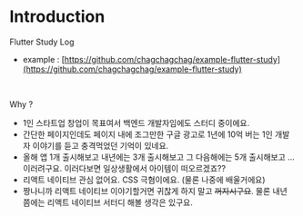 # Introduction
 
Flutter Study Log
- example : [https://github.com/chagchagchag/example-flutter-study](https://github.com/chagchagchag/example-flutter-study)

<br/>

Why ?
- 1인 스타트업 창업이 목표여서 백엔드 개발자임에도 스터디 중이에요.
- 간단한 페이지인데도 페이지 내에 조그만한 구글 광고로 1년에 10억 버는 1인 개발자 이야기를 듣고 충격먹었던 기억이 있네요.
- 올해 앱 1개 출시해보고 내년에는 3개 출시해보고 그 다음해에는 5개 출시해보고 ... 이러려구요. 이러다보면 일상생활에서 아이템이 떠오르겠죠??
- 리액트 네이티브 관심 없어요. CSS 극혐이에요. (물론 나중에 배울거에요)
- 짱나니까 리액트 네이티브 이야기할거면 귀찮게 하지 말고 ~~꺼지시구요~~. 물론 내년 쯤에는 리액트 네이티브 서터디 해볼 생각은 있구요.

<br/>

